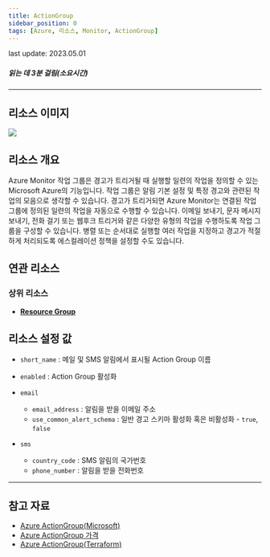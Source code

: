 ```yaml
---
title: ActionGroup
sidebar_position: 0
tags: [Azure, 리소스, Monitor, ActionGroup]
---
```



<span className="theme-doc-version-badge badge badge--secondary">
    last update: 2023.05.01
</span>

##### 읽는 데 3분 걸림(소요시간)

*****

## 리소스 이미지
<img src={icon} />

## 리소스 개요
Azure Monitor 작업 그룹은 경고가 트리거될 때 실행할 일련의 작업을 정의할 수 있는 Microsoft Azure의 기능입니다. 작업 그룹은 알림 기본 설정 및 특정 경고와 관련된 작업의 모음으로 생각할 수 있습니다. 
경고가 트리거되면 Azure Monitor는 연결된 작업 그룹에 정의된 일련의 작업을 자동으로 수행할 수 있습니다.
이메일 보내기, 문자 메시지 보내기, 전화 걸기 또는 웹후크 트리거와 같은 다양한 유형의 작업을 수행하도록 작업 그룹을 구성할 수 있습니다. 
병렬 또는 순서대로 실행할 여러 작업을 지정하고 경고가 적절하게 처리되도록 에스컬레이션 정책을 설정할 수도 있습니다.


## 연관 리소스
### 상위 리소스
- [**Resource Group**](https://docs.cstudio.app/docs/resource/azure/Base/ResourceGroup)




## 리소스 설정 값
- ```short_name``` : 메일 및 SMS 알림에서 표시될 Action Group 이름

- ```enabled``` : Action Group 활성화

- ```email```
    + ```email_address``` : 알림을 받을 이메일 주소
    + ```use_common_alert_schema``` : 일반 경고 스키마 활성화 혹은 비활성화 - ```true```, ```false```

- ```sms```
    + ```country_code``` : SMS 알림의 국가번호
    + ```phone_number``` : 알림을 받을 전화번호







*****
## 참고 자료
- [Azure ActionGroup(Microsoft)](https://learn.microsoft.com/en-us/azure/azure-monitor/overview)
- [Azure ActionGroup 가격](https://azure.microsoft.com/ko-kr/pricing/details/monitor/) 
- [Azure ActionGroup(Terraform)](https://registry.terraform.io/providers/hashicorp/azurerm/latest/docs/resources/monitor_action_group)

